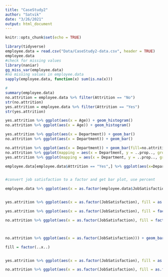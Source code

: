 ```yaml
---
title: "CaseStudy2"
author: "Satvik"
date: "3/26/2021"
output: html_document
---
```


```r
knitr::opts_chunk$set(echo = TRUE)
```

```r
library(tidyverse)
employee.data = read.csv("Data/CaseStudy2-data.csv", header = TRUE)
employee.data
#check for missing values
library(naniar)
gg_miss_var(employee.data)
#no missing values in employee.data
sapply(employee.data, function(x) sum(is.na(x)))
```

```r
#
summary(employee.data)
no.attrition = employee.data %>% filter(Attrition == "No")
str(no.attrition)
yes.attrition = employee.data %>% filter(Attrition == "Yes")
str(yes.attrition)

```

```r
yes.attrition %>% ggplot(aes(x = Age)) + geom_histogram()
no.attrition %>% ggplot(aes(x = Age)) + geom_histogram()
```


```r
yes.attrition %>% ggplot(aes(x = Department)) + geom_bar()
no.attrition %>% ggplot(aes(x = Department)) + geom_bar()
```

```r
no.attrition %>% ggplot(aes(x = Department)) + geom_bar(fill=no.attrition$Department)
no.attrition %>% ggplot(mapping = aes(x = Department, y = ..prop.., group = 1)) + geom_bar(fill = Department)
yes.attrition %>% ggplot(mapping = aes(x = Department, y = ..prop.., group = 1)) + geom_bar()
```



```r
employee.data[employee.data$Attrition == "Yes",] %>% ggplot(aes(x=Department)) + geom_bar()
```

```r

```


```r
#convert job satisfaction to a factor and get bar plot, use percent 

employee.data %>% ggplot(aes(x = as.factor(employee.data$JobSatisfaction))) + geom_bar()


yes.attrition %>% ggplot(aes(x = as.factor(JobSatisfaction), fill = as.factor(JobSatisfaction), y=..prop.., group = 1)) + geom_bar() + ggtitle("Attrition")

yes.attrition %>% ggplot(aes(x = as.factor(JobSatisfaction), fill = factor(..x..), y=..prop.., group = 1)) + geom_bar() + ggtitle("Yes Attrition") + geom_text(aes( label = scales::percent(..prop..),y= ..prop.. ), stat= "count", vjust = -.5) 

no.attrition %>% ggplot(aes(x = as.factor(JobSatisfaction), fill = factor(..x..), y=..prop.., group = 1)) + geom_bar() + ggtitle("No Attrition") + geom_text(aes( label = scales::percent(..prop..),y= ..prop.. ), stat= "count", vjust = -.5) 



no.attrition %>% ggplot(aes(x = as.factor(JobSatisfaction))) + geom_bar() + ggtitle("No Attrition")

fill = factor(..x..)


yes.attrition %>% ggplot(aes(x = as.factor(JobSatisfaction), fill = as.factor(JobSatisfaction))) + geom_bar() + ggtitle("Attrition")

no.attrition %>% ggplot(aes(x = as.factor(JobSatisfaction), fill = as.factor(JobSatisfaction))) + geom_bar() + ggtitle("No Attrition")





```






